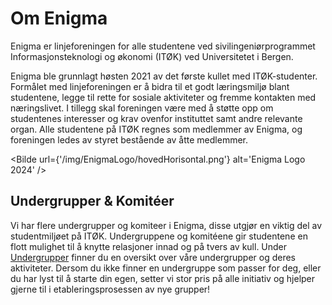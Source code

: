 # Om Enigma


<Cookie />

Enigma er linjeforeningen for alle studentene ved sivilingeniørprogrammet Informasjonsteknologi og økonomi (ITØK) ved Universitetet i Bergen. 
 
Enigma ble grunnlagt høsten 2021 av det første kullet med ITØK-studenter. Formålet med linjeforeningen er å bidra til et godt læringsmiljø blant studentene, legge til rette for sosiale aktiviteter og fremme kontakten med næringslivet. I tillegg skal foreningen være med å støtte opp om studentenes interesser og krav ovenfor instituttet samt andre relevante organ. Alle studentene på ITØK regnes som medlemmer av Enigma, og foreningen ledes av styret bestående av åtte medlemmer.



<Bilde url={'/img/EnigmaLogo/hovedHorisontal.png'} alt='Enigma Logo 2024' />

## Undergrupper & Komitéer

Vi har flere undergrupper og komiteer i Enigma, disse utgjør en viktig del av studentmiljøet på ITØK. Undergruppene og komitéene gir studentene en flott mulighet til å knytte relasjoner  innad og på tvers av kull. Under <a href='/docs/Undergrupper/Fintech%20Enigma'>Undergrupper</a> finner du en oversikt over våre undergrupper og deres aktiviteter. Dersom du ikke finner en undergruppe som passer for deg, eller du har lyst til å starte din egen, setter vi stor pris på alle initiativ og hjelper gjerne til i etableringsprosessen av nye grupper!
